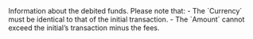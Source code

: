   

  

  
<ParamField body="DebitedFunds" type="object" required>     
Information about the debited funds. Please note that:  
- The `Currency` must be identical to that of the initial transaction.  
- The `Amount` cannot exceed the initial’s transaction minus the fees.   

<Expandable title="properties"><Currency11 />  
  
<Amount1 />  
  

</Expandable> 
</ParamField>